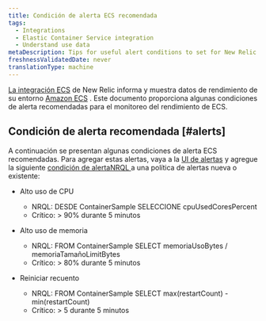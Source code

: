 ```yaml
---
title: Condición de alerta ECS recomendada
tags:
  - Integrations
  - Elastic Container Service integration
  - Understand use data
metaDescription: Tips for useful alert conditions to set for New Relic's Amazon ECS integration.
freshnessValidatedDate: never
translationType: machine
---
```


[La integración ECS](/docs/introduction-amazon-ecs-integration) de New Relic informa y muestra datos de rendimiento de su entorno [Amazon ECS](https://docs.aws.amazon.com/ecs/index.html) . Este documento proporciona algunas condiciones de alerta recomendadas para el monitoreo del rendimiento de ECS.

## Condición de alerta recomendada [#alerts]

A continuación se presentan algunas condiciones de alerta ECS recomendadas. Para agregar estas alertas, vaya a la [UI de alertas](http://alerts.newrelic.com/) y agregue la siguiente [condición de alertaNRQL ](/docs/alerts/new-relic-alerts/defining-conditions/create-alert-conditions-nrql-queries)a una política de alertas nueva o existente:

* Alto uso de CPU

  * NRQL: DESDE ContainerSample SELECCIONE cpuUsedCoresPercent
  * Crítico: > 90% durante 5 minutos

* Alto uso de memoria

  * NRQL: FROM ContainerSample SELECT memoriaUsoBytes / memoriaTamañoLimitBytes
  * Crítico: > 80% durante 5 minutos

* Reiniciar recuento

  * NRQL: FROM ContainerSample SELECT max(restartCount) - min(restartCount)
  * Crítico: > 5 durante 5 minutos